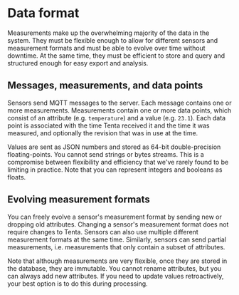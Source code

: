 # Data format

Measurements make up the overwhelming majority of the data in the system. They must be flexible enough to allow for different sensors and measurement formats and must be able to evolve over time without downtime. At the same time, they must be efficient to store and query and structured enough for easy export and analysis.

## Messages, measurements, and data points

Sensors send MQTT messages to the server. Each message contains one or more measurements. Measurements contain one or more data points, which consist of an attribute (e.g. `temperature`) and a value (e.g. `23.1`). Each data point is associated with the time Tenta received it and the time it was measured, and optionally the revision that was in use at the time.

Values are sent as JSON numbers and stored as 64-bit double-precision floating-points. You cannot send strings or bytes streams. This is a compromise between flexibility and efficiency that we've rarely found to be limiting in practice. Note that you can represent integers and booleans as floats.

## Evolving measurement formats

You can freely evolve a sensor's measurement format by sending new or dropping old attributes. Changing a sensor's measurement format does not require changes to Tenta. Sensors can also use multiple different measurement formats at the same time. Similarly, sensors can send partial measurements, i.e. measurements that only contain a subset of attributes.

Note that although measurements are very flexible, once they are stored in the database, they are immutable. You cannot rename attributes, but you can always add new attributes. If you need to update values retroactively, your best option is to do this during processing.
